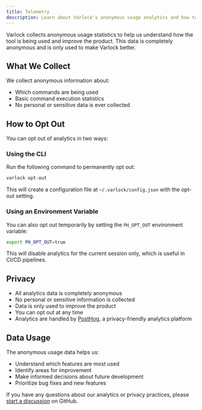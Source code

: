 ```yaml
---
title: Telemetry
description: Learn about Varlock's anonymous usage analytics and how to opt out
---
```


Varlock collects anonymous usage statistics to help us understand how the tool is being used and improve the product. This data is completely anonymous and is only used to make Varlock better.

## What We Collect

We collect anonymous information about:
- Which commands are being used
- Basic command execution statistics
- No personal or sensitive data is ever collected

## How to Opt Out

You can opt out of analytics in two ways:

### Using the CLI

Run the following command to permanently opt out:

```bash
varlock opt-out
```

This will create a configuration file at `~/.varlock/config.json` with the opt-out setting.

### Using an Environment Variable

You can also opt out temporarily by setting the `PH_OPT_OUT` environment variable:

```bash
export PH_OPT_OUT=true
```

This will disable analytics for the current session only, which is useful in CI/CD pipelines.

## Privacy

- All analytics data is completely anonymous
- No personal or sensitive information is collected
- Data is only used to improve the product
- You can opt out at any time
- Analytics are handled by [PostHog](https://posthog.com/), a privacy-friendly analytics platform

## Data Usage

The anonymous usage data helps us:
- Understand which features are most used
- Identify areas for improvement
- Make informed decisions about future development
- Prioritize bug fixes and new features

If you have any questions about our analytics or privacy practices, please [start a discussion](https://github.com/dmno-dev/varlock/discussions) on GitHub. 